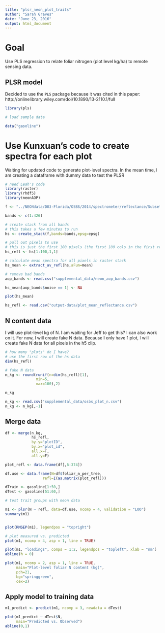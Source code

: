 ```yaml
---
title: "plsr_neon_plot_traits"
author: "Sarah Graves"
date: "June 23, 2016"
output: html_document
---
```


# Goal  

Use PLS regression to relate foliar nitrogen (plot level kg/ha) to remote sensing data.

## PLSR model

Decided to use the `PLS` package because it was cited in this paper: http://onlinelibrary.wiley.com/doi/10.1890/13-2110.1/full

```r

library(pls)

# load sample data

data("gasoline")

```


# Use Kunxuan's code to create spectra for each plot

Waiting for updated code to generate plot-level spectra.
In the mean time, I am creating a dataframe with dummy data to test the PLSR

```r

# need Leah's code
library(raster)
library(rhdf5)
library(neonAOP)

f <- "../NEONdata/D03-Florida/OSBS/2014/spectrometer/reflectance/Subset1NIS1_20140507_150703_atmcor.h5"

bands <- c(1:426)

# create stack from all bands
# this takes a few minutes to run
hs <- create_stack(f,bands=bands,epsg=epsg)

# pull out pixels to use
# this is just the first 100 pixels (the first 100 cols in the first row)
hs_refl <- hs[1:100,1,1]

# calculate mean spectra for all pixels in raster stack
hs_mean <- extract_av_refl(hs,aFun=mean)

# remove bad bands
aop_bands <- read.csv("supplemental_data/neon_aop_bands.csv")

hs_mean[aop_bands$noise == 1] <- NA

plot(hs_mean)

```

```r

hs_refl <- read.csv("output-data/plot_mean_reflectance.csv")

```


## N content data

I will use plot-level kg of N. I am waiting for Jeff to get this? I can also work on it.
For now, I will create fake N data. Because I only have 1 plot, I will create fake N data for all pixels in the h5 clip.

```r

# how many "plots" do I have?
# use the first row of the hs data
dim(hs_refl)

# fake N data
n_kg <- round(runif(n=dim(hs_refl)[1],
              min=5,
              max=100),2)

n_kg

```

```r

n_kg <- read.csv("supplemental_data/osbs_plot_n.csv")
n_kg <- n_kg[,-1]

```


## Merge data
```r

df <- merge(n_kg,
            hs_refl,
            by.y="plotID",
            by.x="plot_id",
            all.x=T,
            all.y=F)

plot_refl <- data.frame(df[,6:374])

df.use <- data.frame(N=df$foliar_n_per_tree,
                 refl=I(as.matrix(plot_refl)))

```


```r

dTrain <- gasoline[1:50,]
dTest <- gasoline[51:60,]

# test trait groups with neon data


```

```r

m1 <- plsr(N ~ refl, data=df.use, ncomp = 4, validation = "LOO")
summary(m1)


plot(RMSEP(m1), legendpos = "topright")

# plot measured vs. predicted
plot(m1, ncomp = 4, asp = 1, line = TRUE)

plot(m1, "loadings", comps = 1:2, legendpos = "topleft", xlab = "nm")
abline(h = 0)

plot(m1, ncomp = 2, asp = 1, line = TRUE,
     main="Plot-level foliar N content (kg)",
     pch=21,
     bg="springgreen",
     cex=2)


```

## Apply model to training data

```r

m1_predict <- predict(m1, ncomp = 3, newdata = dTest)

plot(m1_predict ~ dTest$N,
     main="Predicted vs. Observed")
abline(0,1)

```

